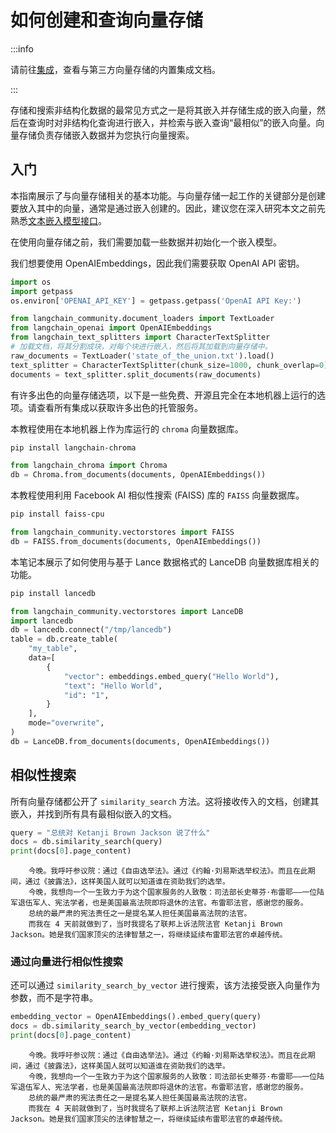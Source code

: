 # 如何创建和查询向量存储

:::info

请前往[集成](/docs/integrations/vectorstores/)，查看与第三方向量存储的内置集成文档。

:::

存储和搜索非结构化数据的最常见方式之一是将其嵌入并存储生成的嵌入向量，然后在查询时对非结构化查询进行嵌入，并检索与嵌入查询“最相似”的嵌入向量。向量存储负责存储嵌入数据并为您执行向量搜索。

## 入门

本指南展示了与向量存储相关的基本功能。与向量存储一起工作的关键部分是创建要放入其中的向量，通常是通过嵌入创建的。因此，建议您在深入研究本文之前先熟悉[文本嵌入模型接口](/docs/how_to/embed_text)。

在使用向量存储之前，我们需要加载一些数据并初始化一个嵌入模型。

我们想要使用 OpenAIEmbeddings，因此我们需要获取 OpenAI API 密钥。

```python
import os
import getpass
os.environ['OPENAI_API_KEY'] = getpass.getpass('OpenAI API Key:')
```

```python
from langchain_community.document_loaders import TextLoader
from langchain_openai import OpenAIEmbeddings
from langchain_text_splitters import CharacterTextSplitter
# 加载文档，将其分割成块，对每个块进行嵌入，然后将其加载到向量存储中。
raw_documents = TextLoader('state_of_the_union.txt').load()
text_splitter = CharacterTextSplitter(chunk_size=1000, chunk_overlap=0)
documents = text_splitter.split_documents(raw_documents)
```



有许多出色的向量存储选项，以下是一些免费、开源且完全在本地机器上运行的选项。请查看所有集成以获取许多出色的托管服务。

<Tabs>

  <TabItem value="chroma" label="Chroma" default>

 本教程使用在本地机器上作为库运行的 `chroma` 向量数据库。

```bash
pip install langchain-chroma
```

```python
from langchain_chroma import Chroma
db = Chroma.from_documents(documents, OpenAIEmbeddings())
```

  </TabItem>

  <TabItem value="faiss" label="FAISS">

 本教程使用利用 Facebook AI 相似性搜索 (FAISS) 库的 `FAISS` 向量数据库。

```bash
pip install faiss-cpu
```

```python
from langchain_community.vectorstores import FAISS
db = FAISS.from_documents(documents, OpenAIEmbeddings())
```

  </TabItem>

  <TabItem value="lance" label="Lance">

 本笔记本展示了如何使用与基于 Lance 数据格式的 LanceDB 向量数据库相关的功能。

```bash
pip install lancedb
```

```python
from langchain_community.vectorstores import LanceDB
import lancedb
db = lancedb.connect("/tmp/lancedb")
table = db.create_table(
    "my_table",
    data=[
        {
            "vector": embeddings.embed_query("Hello World"),
            "text": "Hello World",
            "id": "1",
        }
    ],
    mode="overwrite",
)
db = LanceDB.from_documents(documents, OpenAIEmbeddings())
```

  </TabItem>

</Tabs>

## 相似性搜索

所有向量存储都公开了 `similarity_search` 方法。这将接收传入的文档，创建其嵌入，并找到所有具有最相似嵌入的文档。

```python
query = "总统对 Ketanji Brown Jackson 说了什么"
docs = db.similarity_search(query)
print(docs[0].page_content)
```

<CodeOutputBlock lang="python">

```
    今晚。我呼吁参议院：通过《自由选举法》。通过《约翰·刘易斯选举权法》。而且在此期间，通过《披露法》，这样美国人就可以知道谁在资助我们的选举。
    今晚，我想向一个一生致力于为这个国家服务的人致敬：司法部长史蒂芬·布雷耶——一位陆军退伍军人、宪法学者，也是美国最高法院即将退休的法官。布雷耶法官，感谢您的服务。
    总统的最严肃的宪法责任之一是提名某人担任美国最高法院的法官。
    而我在 4 天前就做到了，当时我提名了联邦上诉法院法官 Ketanji Brown Jackson。她是我们国家顶尖的法律智慧之一，将继续延续布雷耶法官的卓越传统。
```

</CodeOutputBlock>

### 通过向量进行相似性搜索

还可以通过 `similarity_search_by_vector` 进行搜索，该方法接受嵌入向量作为参数，而不是字符串。

```python
embedding_vector = OpenAIEmbeddings().embed_query(query)
docs = db.similarity_search_by_vector(embedding_vector)
print(docs[0].page_content)
```

<CodeOutputBlock lang="python">

```
    今晚。我呼吁参议院：通过《自由选举法》。通过《约翰·刘易斯选举权法》。而且在此期间，通过《披露法》，这样美国人就可以知道谁在资助我们的选举。
    今晚，我想向一个一生致力于为这个国家服务的人致敬：司法部长史蒂芬·布雷耶——一位陆军退伍军人、宪法学者，也是美国最高法院即将退休的法官。布雷耶法官，感谢您的服务。
    总统的最严肃的宪法责任之一是提名某人担任美国最高法院的法官。
    而我在 4 天前就做到了，当时我提名了联邦上诉法院法官 Ketanji Brown Jackson。她是我们国家顶尖的法律智慧之一，将继续延续布雷耶法官的卓越传统。
```

</CodeOutputBlock>

